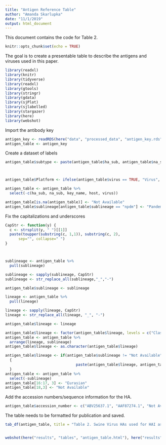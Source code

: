 ```yaml
---
title: "Antigen Reference Table"
author: "Amanda Skarlupka"
date: "11/1/2019"
output: html_document
---
```


This document contains the code for Table 2. 

```r
knitr::opts_chunk$set(echo = TRUE)
```

The goal is to create a presentable table to describe the antigens and viruses used in this paper. 

```r
library(readxl)
library(knitr)
library(tidyverse)
library(readxl)
library(gtools)
library(stringr)
library(gdata)
library(sjPlot)
library(sjlabelled)
library(stargazer)
library(here)
library(webshot)

```


Import the antibody key
```r

antigen_key <- readRDS(here("data", "processed_data", "antigen_key.rds"))
antigen_table <- antigen_key

```

Create a dataset of labels 
```r

antigen_table$subtype <- paste(antigen_table$ha_sub, antigen_table$na_sub, sep = "")



antigen_table$Platform <- ifelse(antigen_table$virus == TRUE, "Virus", "VLP")

antigen_table <- antigen_table %>%
  select(-c(ha_sub, na_sub, key_name, host, virus))

antigen_table[is.na(antigen_table)] <- "Not Available"
antigen_table$sublineage[antigen_table$sublineage == "npdm"] <- "Pandemic"
```

Fix the capitalizations and underscores

```r


CapStr <- function(y) {
  c <- strsplit(y, " ")[[1]]
  paste(toupper(substring(c, 1,1)), substring(c, 2),
      sep="", collapse=" ")
}



sublineage <- antigen_table %>%
  pull(sublineage)

sublineage <- sapply(sublineage, CapStr)
sublineage <- str_replace_all(sublineage,"_","-")

antigen_table$sublineage <- sublineage

lineage <- antigen_table %>%
  pull(lineage)

lineage <- sapply(lineage, CapStr)
lineage <- str_replace_all(lineage, "_", "-")

antigen_table$lineage <- lineage

```


```r
antigen_table$lineage <- factor(antigen_table$lineage, levels = c("Classical", "Human-like", "Eurasian", "Not Available"))
antigen_table <- antigen_table %>%
  arrange(lineage, sublineage)
antigen_table$lineage <- as.character(antigen_table$lineage)

antigen_table$lineage <- if(antigen_table$sublineage != "Not Available")
  {
                                paste(antigen_table$lineage, antigen_table$sublineage, sep = " - ")
  }
antigen_table <- antigen_table %>%
  select(-sublineage)
antigen_table[16:17, 3] <- "Eurasian"
antigen_table[18,3] <- "Not Available"
```

Add the accession numbers/sequence information for the HA. 

```r
antigen_table$accession_number <- c("ABV25637.1", "AAF87274.1", "Not Available", "AGF68975.1", "AHB21556.1", "AKD00877.1", "AAL87867.1", "AAL87870.1", "AEX25796.1", "Not Available", "Not Available", "Not Available", "Skarlupka, 2019", "Skarlupka, 2019", "ADV69084.1", "ABD78104.1", "ACJ06667.1", "Not Available" )
```


The table needs to be formatted for publication and saved. 
```r

tab_df(antigen_table, title = "Table 2. Swine Virus HAs used for HAI assays with polyclonal sera and purifed monoclonal antibodies", col.header = c("Key", "Strain", "US Swine Lineage", "Global Swine Classification", "Subtype", "Antigen Platform", "HA Accession Number"), file = here("results", "tables", "antigen_table.html"))


webshot(here("results", "tables", "antigen_table.html"), here("results", "tables", "antigen_table.png"))

```

